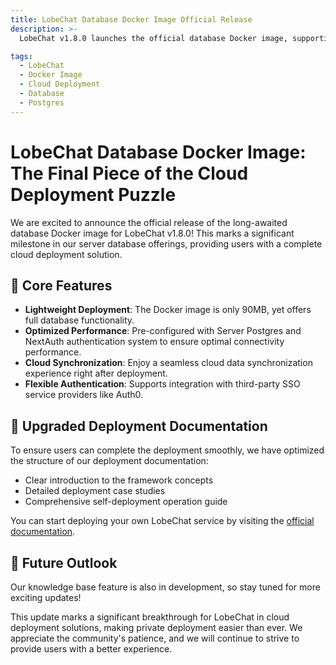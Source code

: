 ```yaml
---
title: LobeChat Database Docker Image Official Release
description: >-
  LobeChat v1.8.0 launches the official database Docker image, supporting cloud data synchronization and user management, along with comprehensive self-deployment documentation.

tags:
  - LobeChat
  - Docker Image
  - Cloud Deployment
  - Database
  - Postgres
---
```


# LobeChat Database Docker Image: The Final Piece of the Cloud Deployment Puzzle

We are excited to announce the official release of the long-awaited database Docker image for LobeChat v1.8.0! This marks a significant milestone in our server database offerings, providing users with a complete cloud deployment solution.

## 🚀 Core Features

- **Lightweight Deployment**: The Docker image is only 90MB, yet offers full database functionality.
- **Optimized Performance**: Pre-configured with Server Postgres and NextAuth authentication system to ensure optimal connectivity performance.
- **Cloud Synchronization**: Enjoy a seamless cloud data synchronization experience right after deployment.
- **Flexible Authentication**: Supports integration with third-party SSO service providers like Auth0.

## 📘 Upgraded Deployment Documentation

To ensure users can complete the deployment smoothly, we have optimized the structure of our deployment documentation:

- Clear introduction to the framework concepts
- Detailed deployment case studies
- Comprehensive self-deployment operation guide

You can start deploying your own LobeChat service by visiting the [official documentation](https://lobehub.com/en/docs/self-hosting/server-database).

## 🔮 Future Outlook

Our knowledge base feature is also in development, so stay tuned for more exciting updates!

This update marks a significant breakthrough for LobeChat in cloud deployment solutions, making private deployment easier than ever. We appreciate the community's patience, and we will continue to strive to provide users with a better experience.
